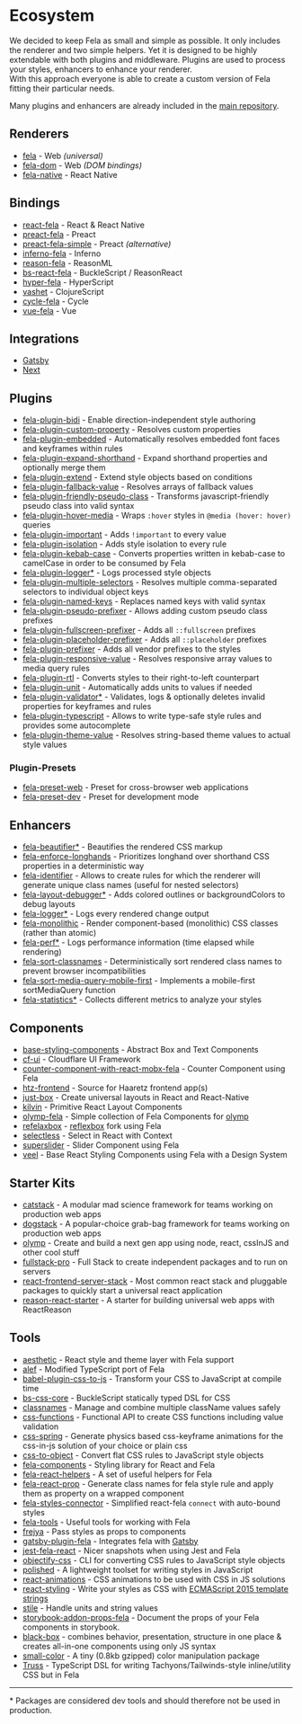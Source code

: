 # Ecosystem

We decided to keep Fela as small and simple as possible. It only includes the renderer and two simple helpers. Yet it is designed to be highly extendable with both plugins and middleware.
Plugins are used to process your styles, enhancers to enhance your renderer. <br />
With this approach everyone is able to create a custom version of Fela fitting their particular needs.

Many plugins and enhancers are already included in the [main repository](https://github.com/robinweser/fela/tree/master/packages).

## Renderers

- [fela](https://github.com/robinweser/fela/tree/master/packages/fela) - Web _(universal)_
- [fela-dom](https://github.com/robinweser/fela/tree/master/packages/fela-dom) - Web _(DOM bindings)_
- [fela-native](https://github.com/robinweser/fela/tree/master/packages/fela-native) - React Native

## Bindings

- [react-fela](https://github.com/robinweser/fela/tree/master/packages/react-fela) - React & React Native
- [preact-fela](https://github.com/robinweser/fela/tree/master/packages/preact-fela) - Preact
- [preact-fela-simple](https://github.com/pshev/preact-fela-simple) - Preact _(alternative)_
- [inferno-fela](https://github.com/robinweser/fela/tree/master/packages/inferno-fela) - Inferno
- [reason-fela](https://github.com/robinweser/fela/tree/master/packages/reason-fela) - ReasonML
- [bs-react-fela](https://github.com/astrada/bs-react-fela) - BuckleScript / ReasonReact
- [hyper-fela](https://github.com/ahdinosaur/hyper-fela) - HyperScript
- [vashet](https://github.com/derHowie/vashet) - ClojureScript
- [cycle-fela](https://github.com/wcastand/cycle-fela) - Cycle
- [vue-fela](https://github.com/wagerfield/vue-fela) - Vue

## Integrations

- [Gatsby](https://github.com/mmintel/gatsby-plugin-fela)
- [Next](https://github.com/zeit/next.js/tree/master/examples/with-fela)

## Plugins

- [fela-plugin-bidi](https://github.com/robinweser/fela/tree/master/packages/fela-plugin-bidi) - Enable direction-independent style authoring
- [fela-plugin-custom-property](https://github.com/robinweser/fela/tree/master/packages/fela-plugin-custom-property) - Resolves custom properties
- [fela-plugin-embedded](https://github.com/robinweser/fela/tree/master/packages/fela-plugin-embedded) - Automatically resolves embedded font faces and keyframes within rules
- [fela-plugin-expand-shorthand](https://github.com/robinweser/fela/tree/master/packages/fela-plugin-expand-shorthand) - Expand shorthand properties and optionally merge them
- [fela-plugin-extend](https://github.com/robinweser/fela/tree/master/packages/fela-plugin-extend) - Extend style objects based on conditions
- [fela-plugin-fallback-value](https://github.com/robinweser/fela/tree/master/packages/fela-plugin-fallback-value) - Resolves arrays of fallback values
- [fela-plugin-friendly-pseudo-class](https://github.com/robinweser/fela/tree/master/packages/fela-plugin-friendly-pseudo-class) - Transforms javascript-friendly pseudo class into valid syntax
- [fela-plugin-hover-media](https://github.com/robinweser/fela/tree/master/packages/fela-plugin-hover-media) - Wraps `:hover` styles in `@media (hover: hover)` queries
- [fela-plugin-important](https://github.com/robinweser/fela/tree/master/packages/fela-plugin-important) - Adds `!important` to every value
- [fela-plugin-isolation](https://github.com/robinweser/fela/tree/master/packages/fela-plugin-isolation) - Adds style isolation to every rule
- [fela-plugin-kebab-case](https://github.com/robinweser/fela/tree/master/packages/fela-plugin-kebab-case) - Converts properties written in kebab-case to camelCase in order to be consumed by Fela
- [fela-plugin-logger\*](https://github.com/robinweser/fela/tree/master/packages/fela-plugin-logger) - Logs processed style objects
- [fela-plugin-multiple-selectors](https://github.com/robinweser/fela/tree/master/packages/fela-plugin-multiple-selectors) - Resolves multiple comma-separated selectors to individual object keys
- [fela-plugin-named-keys](https://github.com/robinweser/fela/tree/master/packages/fela-plugin-named-keys) - Replaces named keys with valid syntax
- [fela-plugin-pseudo-prefixer](https://github.com/robinweser/fela/tree/master/packages/fela-plugin-pseudo-prefixer) - Allows adding custom pseudo class prefixes
- [fela-plugin-fullscreen-prefixer](https://github.com/robinweser/fela/tree/master/packages/fela-plugin-fullscreen-prefixer) - Adds all `::fullscreen` prefixes
- [fela-plugin-placeholder-prefixer](https://github.com/robinweser/fela/tree/master/packages/fela-plugin-placeholder-prefixer) - Adds all `::placeholder` prefixes
- [fela-plugin-prefixer](https://github.com/robinweser/fela/tree/master/packages/fela-plugin-prefixer) - Adds all vendor prefixes to the styles
- [fela-plugin-responsive-value](https://github.com/robinweser/fela/tree/master/packages/fela-plugin-responsive-value) - Resolves responsive array values to media query rules
- [fela-plugin-rtl](https://github.com/robinweser/fela/tree/master/packages/fela-plugin-rtl) - Converts styles to their right-to-left counterpart
- [fela-plugin-unit](https://github.com/robinweser/fela/tree/master/packages/fela-plugin-unit) - Automatically adds units to values if needed
- [fela-plugin-validator\*](https://github.com/robinweser/fela/tree/master/packages/fela-plugin-validator) - Validates, logs & optionally deletes invalid properties for keyframes and rules
- [fela-plugin-typescript](https://github.com/robinweser/fela/tree/master/packages/fela-plugin-typescript) - Allows to write type-safe style rules and provides some autocomplete
- [fela-plugin-theme-value](https://github.com/robinweser/fela/tree/master/packages/fela-plugin-theme-value) - Resolves string-based theme values to actual style values

### Plugin-Presets

- [fela-preset-web](https://github.com/robinweser/fela/tree/master/packages/fela-preset-web) - Preset for cross-browser web applications
- [fela-preset-dev](https://github.com/robinweser/fela/tree/master/packages/fela-preset-dev) - Preset for development mode

## Enhancers

- [fela-beautifier\*](https://github.com/robinweser/fela/tree/master/packages/fela-beautifier) - Beautifies the rendered CSS markup
- [fela-enforce-longhands](https://github.com/robinweser/fela/tree/master/packages/fela-enforce-longhands) - Prioritizes longhand over shorthand CSS properties in a deterministic way
- [fela-identifier](https://github.com/robinweser/fela/tree/master/packages/fela-identifier) - Allows to create rules for which the renderer will generate unique class names (useful for nested selectors)
- [fela-layout-debugger\*](https://github.com/robinweser/fela/tree/master/packages/fela-layout-debugger) - Adds colored outlines or backgroundColors to debug layouts
- [fela-logger\*](https://github.com/robinweser/fela/tree/master/packages/fela-logger) - Logs every rendered change output
- [fela-monolithic](https://github.com/robinweser/fela/tree/master/packages/fela-monolithic) - Render component-based (monolithic) CSS classes (rather than atomic)
- [fela-perf\*](https://github.com/robinweser/fela/tree/master/packages/fela-perf) - Logs performance information (time elapsed while rendering)
- [fela-sort-classnames](https://github.com/robinweser/fela/tree/master/packages/fela-sort-classnames) - Deterministically sort rendered class names to prevent browser incompatibilities
- [fela-sort-media-query-mobile-first](https://github.com/robinweser/fela/tree/master/packages/fela-sort-media-query-mobile-first) - Implements a mobile-first sortMediaQuery function
- [fela-statistics\*](https://github.com/robinweser/fela/tree/master/packages/fela-statistics) - Collects different metrics to analyze your styles

## Components

- [base-styling-components](https://github.com/pitr12/base-styling-components) - Abstract Box and Text Components
- [cf-ui](https://github.com/cloudflare/cf-ui) - Cloudflare UI Framework
- [counter-component-with-react-mobx-fela](https://github.com/Mercateo/counter-component-with-react-mobx-fela) - Counter Component using Fela
- [htz-frontend](https://github.com/Haaretz/htz-frontend) - Source for Haaretz frontend app(s)
- [just-box](https://github.com/RafalFilipek/just-box) - Create universal layouts in React and React-Native
- [kilvin](https://github.com/robinweser/kilvin) - Primitive React Layout Components
- [olymp-fela](https://github.com/olymp/olymp/tree/master/packages/fela) - Simple collection of Fela Components for [olymp](https://github.com/olymp/olymp)
- [refelaxbox](https://github.com/degroote22/refelaxbox/blob/master/package.json) - [reflexbox](https://github.com/jxnblk/reflexbox) fork using Fela
- [selectless](https://github.com/Kilix/selectless) - Select in React with Context
- [superslider](https://github.com/adamgiacomelli/superslider) - Slider Component using Fela
- [veel](https://github.com/queckezz/veel) - Base React Styling Components using Fela with a Design System

## Starter Kits

- [catstack](https://github.com/root-systems/catstack) - A modular mad science framework for teams working on production web apps
- [dogstack](https://github.com/root-systems/dogstack) - A popular-choice grab-bag framework for teams working on production web apps
- [olymp](https://github.com/olymp/olymp) - Create and build a next gen app using node, react, cssInJS and other cool stuff
- [fullstack-pro](https://github.com/cdmbase/fullstack-pro) - Full Stack to create independent packages and to run on servers
- [react-frontend-server-stack](https://github.com/cdmbase/react-frontend-server-stack/tree/master/packages/react-fela) - Most common react stack and pluggable packages to quickly start a universal react application
- [reason-react-starter](https://github.com/drejohnson/reason-react-starter) - A starter for building universal web apps with ReactReason

## Tools

- [aesthetic](https://github.com/milesj/aesthetic) - React style and theme layer with Fela support
- [alef](https://github.com/as-com/alef) - Modified TypeScript port of Fela
- [babel-plugin-css-to-js](https://github.com/jakecoxon/babel-plugin-css-to-js) - Transform your CSS to JavaScript at compile time
- [bs-css-core](https://github.com/astrada/bs-css-core) - BuckleScript statically typed DSL for CSS
- [classnames](https://github.com/JedWatson/classnames) - Manage and combine multiple className values safely
- [css-functions](https://github.com/cssinjs/css-functions) - Functional API to create CSS functions including value validation
- [css-spring](https://github.com/codepunkt/css-spring) - Generate physics based css-keyframe animations for the css-in-js solution of your choice or plain css
- [css-to-object](https://github.com/jxnblk/css-to-object) - Convert flat CSS rules to JavaScript style objects
- [fela-components](https://github.com/arturmuller/fela-components) - Styling library for React and Fela
- [fela-react-helpers](https://github.com/vlad-zhukov/fela-react-helpers) - A set of useful helpers for Fela
- [fela-react-prop](https://github.com/codepunkt/fela-react-prop) - Generate class names for fela style rule and apply them as property on a wrapped component
- [fela-styles-connector](https://github.com/dustin-H/fela-styles-connector) - Simplified react-fela `connect` with auto-bound styles
- [fela-tools](https://github.com/robinweser/fela/tree/master/packages/fela-tools) - Useful tools for working with Fela
- [frejya](https://github.com/benoneal/freyja) - Pass styles as props to components
- [gatsby-plugin-fela](https://github.com/mmintel/gatsby-plugin-fela) - Integrates fela with [Gatsby](http://gatsbyjs.org)
- [jest-fela-react](https://github.com/Kilix/jest-fela-react) - Nicer snapshots when using Jest and Fela
- [objectify-css](https://github.com/lachlanjc/objectify-css) - CLI for converting CSS rules to JavaScript style objects
- [polished](https://github.com/styled-components/polished) - A lightweight toolset for writing styles in JavaScript
- [react-animations](https://github.com/FormidableLabs/react-animations) - CSS animations to be used with CSS in JS solutions
- [react-styling](https://github.com/halt-hammerzeit/react-styling) - Write your styles as CSS with [ECMAScript 2015 template strings](https://developer.mozilla.org/de/docs/Web/JavaScript/Reference/template_strings)
- [stile](https://github.com/bloodyowl/stile) - Handle units and string values
- [storybook-addon-props-fela](https://github.com/Kilix/storybook-addon-props-fela) - Document the props of your Fela components in storybook.
- [black-box](https://github.com/rocketstation/black-box) - combines behavior, presentation, structure in one place & creates all-in-one components using only JS syntax
- [small-color](https://github.com/robinweser/small-color) - A tiny (0.8kb gzipped) color manipulation package
- [Truss](https://github.com/homebound-team/truss/) - TypeScript DSL for writing Tachyons/Tailwinds-style inline/utility CSS but in Fela

---

\* Packages are considered dev tools and should therefore not be used in production.
